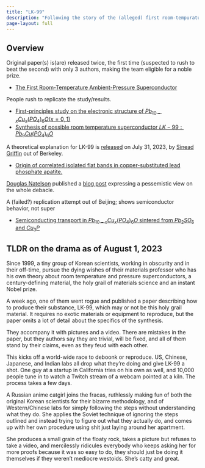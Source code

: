 ```yaml
---
title: "LK-99"
description: "Following the story of the (alleged) first room-tempurature ambient-pressure superconductor"
page-layout: full
---
```


## Overview

Original paper(s) is(are) released twice, the first time (suspected to rush to beat the second) with only 3 authors, making the team eligible for a noble prize.

- [The First Room-Temperature Ambient-Pressure Superconductor](https://arxiv.org/abs/2307.12008)

People rush to replicate the study/results.

- [First-principles study on the electronic structure of $Pb_{10−x}Cu_x(PO_4)_6O (x=0, 1)$](https://arxiv.org/abs/2307.16040)
- [Synthesis of possible room temperature superconductor $LK-99:Pb_9Cu(PO_4)_6O$](https://arxiv.org/abs/2307.16402)

A theoretical explanation for LK-99 is [released](https://twitter.com/sineatrix/status/1686182852667572224) on July 31, 2023, by [Sinead Griffin](https://twitter.com/sineatrix) out of Berkeley.

- [Origin of correlated isolated flat bands in copper-substituted lead phosphate apatite.](https://arxiv.org/pdf/2307.16892.pdf)

[Douglas Natelson](https://www.blogger.com/profile/13340091255404229559) published a [blog post](http://nanoscale.blogspot.com/2023/07/condensed-matter-on-public-stage-and.html) expressing a pessemistic view on the whole debacle.

A (failed?) replication attempt out of Beijing; shows semiconductor behavior, not super

- [Semiconducting transport in $Pb_{10-x}Cu_x(PO_4)_6O$ sintered from $Pb_2SO_5$ and $Cu_3P$](https://arxiv.org/ftp/arxiv/papers/2307/2307.16802.pdf)


## TLDR on the drama as of August 1, 2023

Since 1999, a tiny group of Korean scientists, working in obscurity and in their off-time, pursue the dying wishes of their materials professor who has his own theory about room temperature and pressure superconductors, a century-defining material, the holy grail of materials science and an instant Nobel prize.

A week ago, one of them went rogue and published a paper describing how to produce their substance, LK-99, which may or not be this holy grail material. It requires no exotic materials or equipment to reproduce, but the paper omits a lot of detail about the specifics of the synthesis.

They accompany it with pictures and a video. There are mistakes in the paper, but they authors say they are trivial, will be fixed, and all of them stand by their claims, even as they feud with each other.

This kicks off a world-wide race to deboonk or reproduce. US, Chinese, Japanese, and Indian labs all drop what they're doing and give LK-99 a shot. One guy at a startup in California tries on his own as well, and 10,000 people tune in to watch a Twitch stream of a webcam pointed at a kiln. The process takes a few days.

A Russian anime catgirl joins the fracas, ruthlessly making fun of both the original Korean scientists for their bizarre methodology, and of Western/Chinese labs for simply following the steps without understanding what they do. She applies the Soviet technique of ignoring the steps outlined and instead trying to figure out what they actually do, and comes up with her own procedure using shit just laying around her apartment.

She produces a small grain of the floaty rock, takes a picture but refuses to take a video, and mercilessly ridicules everybody who keeps asking her for more proofs because it was so easy to do, they should just be doing it themselves if they weren't mediocre westoids. She's catty and great.





